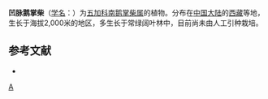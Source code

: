 {{Speciesbox
| genus = Schefflera
| species = rhododendrifolia 
| authority = (Griffith) Frodin
| synonyms = 
* ''Schefflera impressa'' <small>(C. B. Clarke) Harms</small>
* ''Hedera tomentosa''
* ''Panax rhododendrifolius''
* ''Heptapleurum glaucum''
* ''Heptapleurum impressum''
* ''Agalma tomentosum''
* ''Agalma glaucum''
| subdivision_ranks =[[变种|变种]]
| subdivision =
* 凹脉鹅掌柴 ''S. i.'' var. ''impressa''
* [[光叶凹脉鹅掌柴|光叶凹脉鹅掌柴]] ''S. i.'' var. ''glabrescens''
}}

'''凹脉鹅掌柴'''（[[学名|学名]]：{{lang|la|''Schefflera rhododendrifolia''}}）为[[五加科|五加科]][[南鹅掌柴属|南鹅掌柴属]]的植物。分布在[[中国大陆|中国大陆]]的[[西藏|西藏]]等地，生长于海拔2,000米的地区，多生长于常绿阔叶林中，目前尚未由人工引种栽培。

== 参考文献 ==
<div class="references-small">
* {{cite web| url =http://www.bioinfo.cn/db05/KmzwSpecies.php?action=view&id=29636| title =凹脉鹅掌柴（原变种）| work =《中国高等植物数据库全库》| publisher =中国科学院微生物研究所| author =昆明植物研究所| accessdate =2009-02-26| deadurl =yes| archiveurl =https://web.archive.org/web/20160305072050/http://www.bioinfo.cn/db05/KmzwSpecies.php?action=view&id=29636| archivedate =2016-03-05}}
</div>
{{Taxonbar|from=Q10896598}}

[[Category:南鹅掌柴属|A]]


{{Apiales-stub}}